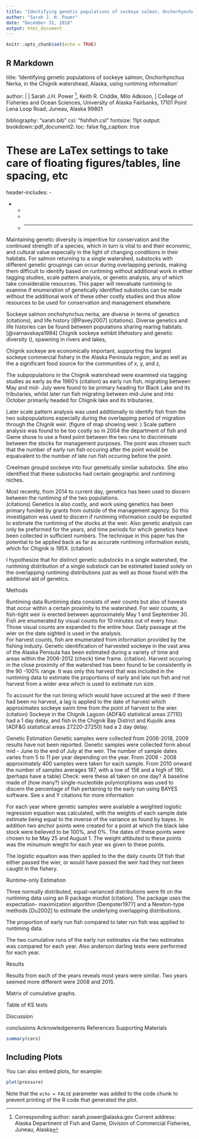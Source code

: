 ```yaml
---
title: "Identifying genetic populations of sockeye salmon, Onchorhynchus Nerka, in the Chignik watershead, Alaska, using runtiming information alone."
author: "Sarah J. H. Power"
date: "December 31, 2018"
output: html_document
---
```


```r
knitr::opts_chunk$set(echo = TRUE)
```

## R Markdown

title: 'Identifying genetic populations of sockeye salmon, Onchorhynchus Nerka, in the Chignik watershead, Alaska, using runtiming information'

author: |
  | Sarah J.H. Power ^[\noindent  Corresponding author: sarah.power@alaska.gov \newline Current address: Alaska Department of Fish and Game, Division of Commercial Fisheries, Juneau, Alaska], Keith R. Criddle, Milo Adkison, 
  | College of Fisheries and Ocean Sciences, University of Alaska Fairbanks, 17101 Point Lena Loop Road, Juneau, Alaska 99801 
  
bibliography: "sarah.bib"
csl: "fishfish.csl"
fontsize: 11pt
output:
  bookdown::pdf_document2:
    toc: false
    fig_caption: true
    

# These are LaTex settings to take care of floating figures/tables, line spacing, etc
header-includes:
  - \usepackage{setspace}\doublespacing
  - \usepackage{lineno}
  - \linenumbers
  - \usepackage{pdflscape}
  - \usepackage{fullpage}
---

Maintaining genetic diversity is imperitive for conservation and the continued strength of a species, which in turn is vital to and their economic, and cultural value especially in the light of changing conditions in their habitats. For salmon returning to a single watershed, substocks with different genetic groupings can occur during overlapping periods, making them difficult to identify based on runtiming without additional work in either tagging studies, scale pattern analysis, or genetic analysis, any of which take considerable resources. This paper will reevaluate runtiming to examine if enumeration of genetically identified substocks can be made without the additional work of these other costly studies and thus allow resources to be used for conservation and management elsewhere. 

Sockeye salmon onchohynchus nerka, are diverse in terms of genetics (citations), and  life history [@Pavey2007] (citations). Diverse genetics and life histories can be found between populations sharing rearing habitats. [@varnavskaya1994] 
Chignik sockeye exhibit lifehistory and genetic diversity (), spawning in rivers and lakes, 

Chignik sockeye are economically important, supporting the largest sockeye commercial fishery in the Alaska Peninsula region, and as well as the a significant food source for the communities of x, y, and z, 

The subpopulations in the Chignik watershead were examined via tagging studies as early as the 1960's (citation) as early run fish, migrating between May and mid- July were found to be primary heading for Black Lake and its tributaries, whilst later run fish migrating between mid-June and into October primarily headed for Chignik lake and its tributaries.

Later scale pattern analysis was used additionally to identify fish from the two subpopulations especially during the overlapping period of migration through the Chignik weir. (figure of map showing weir. ) Scale pattern analysis was found to be too costly so in 2004 the department of fish and Game shose to use a fixed point between the two runs to discriminate between the stocks for management purposes. The point was chosen such that the number of early run fish occuring after the point would be equaivalent to the number of late run fish occuring before the point. 

Creelman groupd sockeye into four genetically similar substocks. She also identified that these substocks had certain geographic and runtiming niches.  

Most recently, from 2014 to current day, genetics has been used to discern between the runtiming of the two populations.  
(citations) Genetics is also costly, and work using genetics has been primary funded by grants from outside of the management agency. So this investigation was used to discern if runtiming information could be expoited to estimate the runtiming of the stocks at the weir. Also genetic analysis can only be preformed for the years, and time periods for whcih genetics have been collected in sufficient numbers. The technique in this paper has the potential to be applied back as far as accurate runtiming information exists, which for Chignik is 195X. (citation)

I hypothesize that for distinct genetic substocks in a single watershed, the runtiming distribution of a single substock can be estimated based solely on the overlapping runtiming distributions just as well as those found with the additional aid of genetics.

Methods

Runtiming data
Runtiming data consists of weir counts but also of havests that occur within a certain proximity to the watershed.
For weir counts, a fish-tight weir is erected between approximately May 1 and September 30. Fish are enumerated by visual counts for 10 minutes out of every hour. Those visual counts are expanded to the entire hour. Daily passage at the wier on the date sighted is used in the analysis.   
For harvest counts, fish are enumerated from information provided by the fishing industy. Genetic identification of harvested sockeye in the vast area of the Alaska Penisula has been estimated during a variety of time and areas within the 2006-2012 (check) time frame. (citation). Harvest occuring in the close proximity of the watershed has been found to be consistently in the 90 -100% range. It was only this harvest that was included in the runtiming data to estimate the proportions of early and late run fish and not harvest from a wider area which is used to estimate run size. 

To account for the run timing which would have occured at the weir if there had been no harvest, a lag is applied to the date of harvest which approximates sockeye swim time from the point of harvest to the wier. (citation) Sockeye in the Chignik Lagoon (ADF&G statistical areas 27110) had a 1 day delay, and fish in the Chignik Bay District and Kujulik area (ADF&G statistical areas 27220-27250) had a 2 day delay. 

Genetic Estimation
Genetic samples were collected from 2006-2018, 2009 results have not been reported. Genetic samples were collected form about mid - June to the end of July at the weir. The number of sample dates varies from 5 to 11 per year depending on the year. From 2006 - 2008 approximately 400 samples were taken for each sample. From 2010 onward the number of samples averages 187, with a low of 156 and a high of 190. (perhaps have a table) Check: were these all taken on one day?
A baseline made of (how many?) single-nucleotide polymorphisms was used to discern the percentage of fish pertaining to the early run using BAYES software. See x and Y citations for more information

For each year where genetic samples were available a weighted logistic regression equation was calculated, with the weights of each sample date estimate being equal to the inverse of the variance as found by bayes. In addition two anchor points were created for a point at which the black lake stock were believed to be 100%, and 0%. The dates of these points were chosen to be May 25 and August 1. The weight attibuted to these points was the minumum wieght for each year ws given to these points. 

The logistic equation was then applied to the the daily counts Of fish that either passed the wier, or would have passed the weir had they not been caught in the fishery. 

Runtime-only Estimation

Three normally distributed, equal-varianced distributions were fit on the runtiming data using an R package mixdist (citation). The package uses the expectation- maximization algorithm [Dempster1977] and a Newton-type methods [Du2002] to estimate the underlying overlapping distributions. 

The proportion of early run fish compared to later run fish was applied to runtiming data.

The two cumulative runs of the early run estimates via the two estimates was compared for each year. 
Also anderson darling tests were performed for each year. 

Results

Results from each of the years reveals most years were similar. Two years seemed more different were 2008 and 2015. 

Matrix of cumulative graphs.

Table of KS tests


Discussion


conclusions
Acknowledgements
References
Supporting Materials


```r
summary(cars)
```



## Including Plots

You can also embed plots, for example:

```r
plot(pressure)
```

Note that the `echo = FALSE` parameter was added to the code chunk to prevent printing of the R code that generated the plot.
